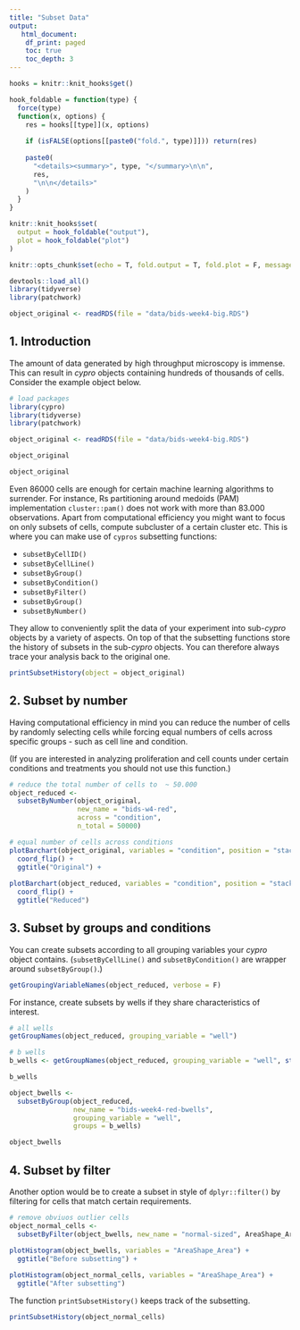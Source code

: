 ```yaml
---
title: "Subset Data"
output: 
   html_document:
    df_print: paged
    toc: true
    toc_depth: 3
---
```


```r

hooks = knitr::knit_hooks$get()

hook_foldable = function(type) {
  force(type)
  function(x, options) {
    res = hooks[[type]](x, options)
    
    if (isFALSE(options[[paste0("fold.", type)]])) return(res)
    
    paste0(
      "<details><summary>", type, "</summary>\n\n",
      res,
      "\n\n</details>"
    )
  }
}

knitr::knit_hooks$set(
  output = hook_foldable("output"),
  plot = hook_foldable("plot")
)

```

```r

knitr::opts_chunk$set(echo = T, fold.output = T, fold.plot = F, message = F, fig.show  = "hold", out.width = "100%")

devtools::load_all()
library(tidyverse)
library(patchwork)

object_original <- readRDS(file = "data/bids-week4-big.RDS")

```

## 1. Introduction 

The amount of data generated by high throughput microscopy is immense. This can result in *cypro* objects containing hundreds of thousands of cells. Consider the example object below. 

```r

# load packages
library(cypro)
library(tidyverse)
library(patchwork)

object_original <- readRDS(file = "data/bids-week4-big.RDS")

object_original

```

```r
object_original
```


Even 86000 cells are enough for certain machine learning algorithms to surrender. For instance, Rs partitioning around medoids  (PAM) implementation `cluster::pam()` does not work with more than 83.000 observations. Apart from computational efficiency you might want to focus on only subsets of cells, compute subcluster of a certain cluster etc. This is where you can make use of `cypros` subsetting functions: 

- `subsetByCellID()`
- `subsetByCellLine()`
- `subsetByGroup()`
- `subsetByCondition()`
- `subsetByFilter()`
- `subsetByGroup()`
- `subsetByNumber()`

They allow to conveniently split the data of your experiment into sub-*cypro* objects by a variety of aspects. On top of that the subsetting functions store the history of subsets in the sub-*cypro* objects. You can therefore always trace your analysis back to the original one. 

```r

printSubsetHistory(object = object_original)

```

## 2. Subset by number 

Having computational efficiency in mind you can reduce the number of cells by randomly selecting cells while forcing equal numbers of cells across specific groups - such as cell line and condition. 

(If you are interested in analyzing proliferation and cell counts under certain conditions and treatments you should not use this function.)

```r

# reduce the total number of cells to  ~ 50.000
object_reduced <-
  subsetByNumber(object_original,
                 new_name = "bids-w4-red",
                 across = "condition",
                 n_total = 50000)

# equal number of cells across conditions 
plotBarchart(object_original, variables = "condition", position = "stack") + 
  coord_flip() + 
  ggtitle("Original") +
  
plotBarchart(object_reduced, variables = "condition", position = "stack") + 
  coord_flip() + 
  ggtitle("Reduced")


```



## 3. Subset by groups and conditions 

You can create subsets according to all grouping variables your *cypro* object contains. (`subsetByCellLine()` and `subsetByCondition()` are wrapper around `subsetByGroup()`.)

```r

getGroupingVariableNames(object_reduced, verbose = F)

```

For instance, create subsets by wells if they share characteristics of interest.

```r

# all wells 
getGroupNames(object_reduced, grouping_variable = "well")

# b wells
b_wells <- getGroupNames(object_reduced, grouping_variable = "well", starts_with("B"))

b_wells

object_bwells <-
  subsetByGroup(object_reduced,
                new_name = "bids-week4-red-bwells",
                grouping_variable = "well",
                groups = b_wells)

object_bwells

```

 
## 4. Subset by filter

Another option would be to create a subset in style of `dplyr::filter()` by filtering for cells that match certain requirements. 

```r

# remove obviuos outlier cells 
object_normal_cells <- 
  subsetByFilter(object_bwells, new_name = "normal-sized", AreaShape_Area < 20000 )

plotHistogram(object_bwells, variables = "AreaShape_Area") + 
  ggtitle("Before subsetting") + 
  
plotHistogram(object_normal_cells, variables = "AreaShape_Area") + 
  ggtitle("After subsetting")

```
The function `printSubsetHistory()` keeps track of the subsetting. 

```r

printSubsetHistory(object_normal_cells)

```


